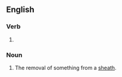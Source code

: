 ==English==

===Verb===
{{head|en|verb form}}

# {{present participle of|en|unsheathe|nocat=1}}

===Noun===
{{en-noun}}

# The removal of something from a [[sheath]].